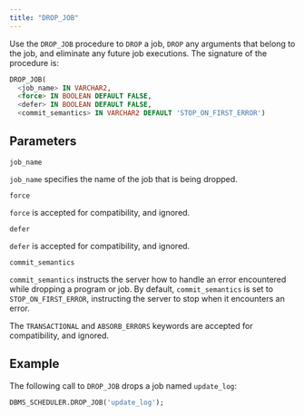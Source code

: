 ```yaml
---
title: "DROP_JOB"
---
```


Use the `DROP_JOB` procedure to `DROP` a job, `DROP` any arguments that belong to the job, and eliminate any future job executions. The signature of the procedure is:

```sql
DROP_JOB(
  <job_name> IN VARCHAR2,
  <force> IN BOOLEAN DEFAULT FALSE,
  <defer> IN BOOLEAN DEFAULT FALSE,
  <commit_semantics> IN VARCHAR2 DEFAULT 'STOP_ON_FIRST_ERROR')
```

## Parameters

`job_name`

 `job_name` specifies the name of the job that is being dropped.

`force`

 `force` is accepted for compatibility, and ignored.

`defer`

 `defer` is accepted for compatibility, and ignored.

`commit_semantics`

 `commit_semantics` instructs the server how to handle an error encountered while dropping a program or job. By default, `commit_semantics` is set to `STOP_ON_FIRST_ERROR`, instructing the server to stop when it encounters an error.

 The `TRANSACTIONAL` and `ABSORB_ERRORS` keywords are accepted for compatibility, and ignored.

## Example

The following call to `DROP_JOB` drops a job named `update_log`:

```sql
DBMS_SCHEDULER.DROP_JOB('update_log');
```
